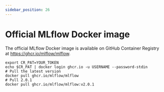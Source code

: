 ```yaml
---
sidebar_position: 26
---
```


# Official MLflow Docker image

The official MLflow Docker image is available on GitHub Container Registry at https://ghcr.io/mlflow/mlflow.

```shell
export CR_PAT=YOUR_TOKEN
echo $CR_PAT | docker login ghcr.io -u USERNAME --password-stdin
# Pull the latest version
docker pull ghcr.io/mlflow/mlflow
# Pull 2.0.1
docker pull ghcr.io/mlflow/mlflow:v2.0.1
```
